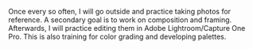 Once every so often, I will go outside and practice taking photos for reference. A secondary goal is to work on composition and framing. Afterwards, I will practice editing them in Adobe Lightroom/Capture One Pro. This is also training for color grading and developing palettes.